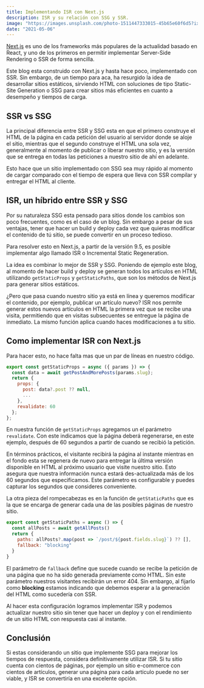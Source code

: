 ```yaml
---
title: Implementando ISR con Next.js
description: ISR y su relación con SSG y SSR.
image: "https://images.unsplash.com/photo-1511447333015-45b65e60f6d5?ixlib=rb-4.0.3&ixid=MnwxMjA3fDB8MHxwaG90by1wYWdlfHx8fGVufDB8fHx8&auto=format&fit=crop&w=768&q=80"
date: "2021-05-06"
---
```


[Next.js](https://nextjs.org) es uno de los frameworks más populares de la actualidad basado en React, y uno de los primeros en permitir implementar Server-Side Rendering o SSR de forma sencilla.

Este blog esta construido con Next.js y hasta hace poco, implementado con SSR. Sin embargo, de un tiempo para aca, ha resurgido la idea de desarrollar sitios estáticos, sirviendo HTML con soluciones de tipo Static-Site Generation o SSG para crear sitios más eficientes en cuanto a desempeño y tiempos de carga.

## SSR vs SSG

La principal diferencia entre SSR y SSG esta en que el primero construye el HTML de la página en cada petición del usuario al servidor donde se aloje el sitio, mientras que el segundo construye el HTML una sola vez, generalmente al momento de publicar o liberar nuestro sitio, y es la versión que se entrega en todas las peticiones a nuestro sitio de ahí en adelante.

Esto hace que un sitio implementado con SSG sea muy rápido al momento de cargar comparado con el tiempo de espera que lleva con SSR compilar y entregar el HTML al cliente.

## ISR, un híbrido entre SSR y SSG

Por su naturaleza SSG esta pensado para sitios donde los cambios son poco frecuentes, como es el caso de un blog. Sin embargo a pesar de sus ventajas, tener que hacer un build y deploy cada vez que quieras modificar el contenido de tú sitio, se puede convertir en un proceso tedioso.

Para resolver esto en Next.js, a partir de la versión 9.5, es posible implementar algo llamado ISR o Incremental Static Regeneration.

La idea es combinar lo mejor de SSR y SSG. Poniendo de ejemplo este blog, al momento de hacer build y deploy se generan todos los artículos en HTML utilizando `getStaticProps` y `getStaticPaths`, que son los métodos de Next.js para generar sitios estáticos.

¿Pero que pasa cuando nuestro sitio ya está en línea y queremos modificar el contenido, por ejemplo, publicar un artículo nuevo? ISR nos permite generar estos nuevos artículos en HTML la primera vez que se recibe una visita, permitiendo que en visitas subsecuentes se entregue la página de inmediato. La mismo función aplica cuando haces modificaciones a tu sitio.

## Como implementar ISR con Next.js

Para hacer esto, no hace falta mas que un par de líneas en nuestro código.

```js {8}
export const getStaticProps = async ({ params }) => {
  const data = await getPostAndMorePosts(params.slug);
  return {
    props: {
      post: data?.post ?? null,
      ...
    },
    revalidate: 60
  };
};
```

En nuestra función de `getStaticProps` agregamos un el parámetro `revalidate`. Con este indicamos que la página deberá regenerarse, en este ejemplo, después de 60 segundos a partir de cuando se recibió la petición.

En términos prácticos, el visitante recibirá la página al instante mientras en el fondo esta se regenera de nuevo para entregar la última versión disponible en HTML al próximo usuario que visite nuestro sitio. Esto asegura que nuestra información nunca estará des-actualizada más de los 60 segundos que especificamos. Este parámetro es configurable y puedes capturar los segundos que consideres conveniente.

La otra pieza del rompecabezas es en la función de `getStaticPaths` que es la que se encarga de generar cada una de las posibles páginas de nuestro sitio.

```js {5}
export const getStaticPaths = async () => {
  const allPosts = await getAllPosts()
  return {
    paths: allPosts?.map(post => `/post/${post.fields.slug}`) ?? [],
    fallback: "blocking"
  }
}
```

El parámetro de `fallback` define que sucede cuando se recibe la petición de una página que no ha sido generada previamente como HTML. Sin este parámetro nuestros visitantes recibirán un error 404. Sin embargo, al fijarlo como **blocking** estamos indicando que debemos esperar a la generación del HTML como sucedería con SSR.

Al hacer esta configuración logramos implementar ISR y podemos actualizar nuestro sitio sin tener que hacer un deploy y con el rendimiento de un sitio HTML con respuesta casi al instante.

## Conclusión

Si estas considerando un sitio que implemente SSG para mejorar los tiempos de respuesta, considera definitivamente utilizar ISR. Si tu sitio cuenta con cientos de páginas, por ejemplo un sitio e-commerce con cientos de artículos, generar una página para cada artículo puede no ser viable, y ISR se convertiría en una excelente opción.

